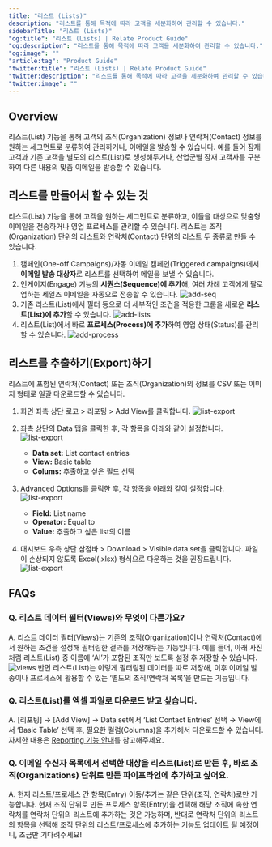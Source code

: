 ```yaml
---
title: "리스트 (Lists)"
description: "리스트를 통해 목적에 따라 고객을 세분화하여 관리할 수 있습니다."
sidebarTitle: "리스트 (Lists)"
"og:title": "리스트 (Lists) | Relate Product Guide"
"og:description": "리스트를 통해 목적에 따라 고객을 세분화하여 관리할 수 있습니다."
"og:image": ""
"article:tag": "Product Guide"
"twitter:title": "리스트 (Lists) | Relate Product Guide"
"twitter:description": "리스트를 통해 목적에 따라 고객을 세분화하여 관리할 수 있습니다."
"twitter:image": ""
---
```


## Overview
리스트(List) 기능을 통해 고객의 조직(Organization) 정보나 연락처(Contact) 정보를 원하는 세그먼트로 분류하여 관리하거나, 이메일을 발송할 수 있습니다. 
예를 들어 잠재 고객과 기존 고객을 별도의 리스트(List)로 생성해두거나, 산업군별 잠재 고객사를 구분하여 다른 내용의 맞춤 이메일을 발송할 수 있습니다.

## 리스트를 만들어서 할 수 있는 것
리스트(List) 기능을 통해 고객을 원하는 세그먼트로 분류하고, 이들을 대상으로 맞춤형 이메일을 전송하거나 영업 프로세스를 관리할 수 있습니다. 리스트는 조직(Organization) 단위의 리스트와 연락처(Contact) 단위의 리스트 두 종류로 만들 수 있습니다. 
1. 캠페인(One-off Campaigns)/자동 이메일 캠페인(Triggered campaigns)에서 **이메일 발송 대상자**로 리스트를 선택하여 메일을 보낼 수 있습니다.
2. 인게이지(Engage) 기능의 **시퀀스(Sequence)에 추가**해, 여러 차례 고객에게 팔로업하는 세일즈 이메일을 자동으로 전송할 수 있습니다.
![add-seq](/images/features/add-seq.png)
3. 기존 리스트(List)에서 필터 등으로 더 세부적인 조건을 적용한 그룹을 새로운 **리스트(List)에 추가**할 수 있습니다.
![add-lists](/images/features/add-lists.png)
4. 리스트(List)에서 바로 **프로세스(Process)에 추가**하여 영업 상태(Status)를 관리할 수 있습니다.
![add-process](/images/features/add-process.png)


## 리스트를 추출하기(Export)하기
리스트에 포함된 연락처(Contact) 또는 조직(Organization)의 정보를 CSV 또는 이미지 형태로 일괄 다운로드할 수 있습니다.

1. 화면 좌측 상단 로고 > 리포팅 > Add View를 클릭합니다.
![list-export](/images/features/Export-add-view.png)

2. 좌측 상단의 Data 탭을 클릭한 후, 각 항목을 아래와 같이 설정합니다.
![list-export](/images/features/List-Export-data.png)
    - **Data set:** List contact entries
    - **View:** Basic table
    - **Colums:** 추출하고 싶은 필드 선택

3. Advanced Options를 클릭한 후, 각 항목을 아래와 같이 설정합니다.
![list-export](/images/features/List-Export-Advanced-Options.png)
    - **Field:** List name
    - **Operator:** Equal to
    - **Value:** 추출하고 싶은 list의 이름

4. 대시보드 우측 상단 삼점바 > Download > Visible data set을 클릭합니다. 파일이 손상되지 않도록 Excel(.xlsx) 형식으로 다운하는 것을 권장드립니다.
![list-export](/images/features/Export-download.png)


## FAQs
### Q. 리스트 데이터 필터(Views)와 무엇이 다른가요?
A. 리스트 데이터 필터(Views)는 기존의 조직(Organization)이나 연락처(Contact)에서 원하는 조건을 설정해 필터링한 결과를 저장해두는 기능입니다. 예를 들어, 아래 사진처럼 리스트(List) 중 이름에 ‘AI’가 포함된 조직만 보도록 설정 후 저장할 수 있습니다. 
![views](/images/features/lists-views.png)
반면 리스트(List)는 이렇게 필터링된 데이터를 따로 저장해, 이후 이메일 발송이나 프로세스에 활용할 수 있는 ‘별도의 조직/연락처 목록’을 만드는 기능입니다.

### Q. 리스트(List)를 엑셀 파일로 다운로드 받고 싶습니다. 
A. [리포팅] → [Add View] → Data set에서 ‘List Contact Entries’ 선택 → View에서 ‘Basic Table’ 선택 후, 필요한 컬럼(Columns)을 추가해서 다운로드할 수 있습니다. 자세한 내용은 [Reporting 기능 안내](/setup/export/)를 참고해주세요.

### Q. 이메일 수신자 목록에서 선택한 대상을 리스트(List)로 만든 후, 바로 조직(Organizations) 단위로 만든 파이프라인에 추가하고 싶어요.
A. 현재 리스트/프로세스 간 항목(Entry) 이동/추가는 같은 단위(조직, 연락처)로만 가능합니다. 
현재 조직 단위로 만든 프로세스 항목(Entry)을 선택해 해당 조직에 속한 연락처를 연락처 단위의 리스트에 추가하는 것은 가능하며, 반대로 연락처 단위의 리스트의 항목을 선택해 조직 단위의 리스트/프로세스에 추가하는 기능도 업데이트 될 예정이니, 조금만 기다려주세요!


